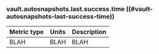 ### vault.autosnapshots.last.success.time ((#vault-autosnapshots-last-success-time))

Metric type | Units | Description
----------- | ----- | -----------
BLAH     | BLAH    | BLAH
